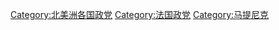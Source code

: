 [[Category:北美洲各国政党|Category:北美洲各国政党]]
[[Category:法国政党|Category:法国政党]]
[[Category:马提尼克|Category:马提尼克]]